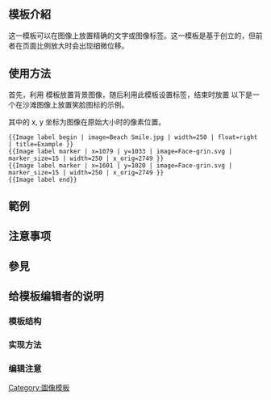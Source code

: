 <includeonly><!-- 在這裡加入模板的保護標識 --></includeonly><noinclude>{{Documentation subpage}}</noinclude>
<!-- 在本行下編輯模板說明 -->
== 模板介紹 ==
这一模板可以在图像上放置精确的文字或图像标签。这一模板是基于{{tl|Image label}}创立的，但前者在页面比例放大时会出现细微位移。

== 使用方法 ==
<div style="float:right; margin:0 0 0 1em;">
{{Image label begin | image=Beach Smile.jpg | width=250 | float=right | title=Example }}
{{Image label marker | x=1079 | y=1033 | image=Face-grin.svg | marker_size=15 | width=250 | x_orig=2749 }}
{{Image label marker | x=1601 | y=1020 | image=Face-grin.svg | marker_size=15 | width=250 | x_orig=2749 }}
{{Image label end}}
</div>

首先，利用 {{tl|Image label begin}} 模板放置背景图像，随后利用此模板设置标签，结束时放置 {{tl|Image label end}} 以下是一个在沙滩图像上放置笑脸图标的示例。

其中的 x, y 坐标为图像在原始大小时的像素位置。

<pre style="overflow:auto;">{{Image label begin | image=Beach Smile.jpg | width=250 | float=right | title=Example }}
{{Image label marker | x=1079 | y=1033 | image=Face-grin.svg | marker_size=15 | width=250 | x_orig=2749 }}
{{Image label marker | x=1601 | y=1020 | image=Face-grin.svg | marker_size=15 | width=250 | x_orig=2749 }}
{{Image label end}}</pre>

== 範例 ==
{{Image label begin | image=Eidsvoll riksraad 1814.jpeg | width=800 | float=left | title=Riksforsamlingen på Eidsvoll 1814}}
{{Image label marker |x=92 |y=988 |text=<span style="background:rgba(220,20,60,0.75);">&nbsp;'''1'''&nbsp;</span> |text-color=white |font-size=10px |x-textadjust=-9 |y-textadjust=-14 |image=Red Arrow Down.svg |marker-size=9 |x-adjust=0 |y-adjust=-4.5 |x-orig=3330 |y-orig=2234 |width=800 }}
{{Image label marker |x=180 |y=1085 |text=<span style="background:rgba(220,20,60,0.75);">&nbsp;'''2'''&nbsp;</span> |text-color=white |font-size=10px |x-textadjust=-9 |y-textadjust=-14 |image=Red Arrow Down.svg |marker-size=9 |x-adjust=0 |y-adjust=-4.5 |x-orig=3330 |y-orig=2234 |width=800 }}
{{Image label marker |x=305 |y=1110 |text=<span style="background:rgba(220,20,60,0.75);">&nbsp;'''3'''&nbsp;</span> |text-color=white |font-size=10px |x-textadjust=-9 |y-textadjust=-14 |image=Red Arrow Down.svg |marker-size=9 |x-adjust=0 |y-adjust=-4.5 |x-orig=3330 |y-orig=2234 |width=800 }}
{{Image label marker |x=360 |y=1095 |text=<span style="background:rgba(220,20,60,0.75);">&nbsp;'''4'''&nbsp;</span> |text-color=white |font-size=10px |x-textadjust=-9 |y-textadjust=-14 |image=Red Arrow Down.svg |marker-size=9 |x-adjust=0 |y-adjust=-4.5 |x-orig=3330 |y-orig=2234 |width=800 }}
{{Image label marker |x=440 |y=1100 |text=<span style="background:rgba(220,20,60,0.75);">&nbsp;'''5'''&nbsp;</span> |text-color=white |font-size=10px |x-textadjust=-9 |y-textadjust=-14 |image=Red Arrow Down.svg |marker-size=9 |x-adjust=0 |y-adjust=-4.5 |x-orig=3330 |y-orig=2234 |width=800 }}
{{Image label marker |x=510 |y=1085 |text=<span style="background:rgba(220,20,60,0.75);">&nbsp;'''6'''&nbsp;</span> |text-color=white |font-size=10px |x-textadjust=-9 |y-textadjust=-14 |image=Red Arrow Down.svg |marker-size=9 |x-adjust=0 |y-adjust=-4.5 |x-orig=3330 |y-orig=2234 |width=800 }}
{{Image label marker |x=585 |y=1090 |text=<span style="background:rgba(220,20,60,0.75);">&nbsp;'''7'''&nbsp;</span> |text-color=white |font-size=10px |x-textadjust=-9 |y-textadjust=-14 |image=Red Arrow Down.svg |marker-size=9 |x-adjust=0 |y-adjust=-4.5 |x-orig=3330 |y-orig=2234 |width=800 }}
{{Image label marker |x=793 |y=1091 |text=<span style="background:rgba(220,20,60,0.75);">&nbsp;'''8'''&nbsp;</span> |text-color=white |font-size=10px |x-textadjust=-9 |y-textadjust=-14 |image=Red Arrow Down.svg |marker-size=9 |x-adjust=0 |y-adjust=-4.5 |x-orig=3330 |y-orig=2234 |width=800 }}
{{Image label marker |x=841 |y=1083 |text=<span style="background:rgba(220,20,60,0.75);">&nbsp;'''9'''&nbsp;</span> |text-color=white |font-size=10px |x-textadjust=-9 |y-textadjust=-14 |image=Red Arrow Down.svg |marker-size=9 |x-adjust=0 |y-adjust=-4.5 |x-orig=3330 |y-orig=2234 |width=800 }}
{{Image label marker |x=912 |y=1083 |text=<span style="background:rgba(220,20,60,0.75);">&nbsp;'''10'''&nbsp;</span> |text-color=white |font-size=10px |x-textadjust=-9 |y-textadjust=-14 |image=Red Arrow Down.svg |marker-size=9 |x-adjust=0 |y-adjust=-4.5 |x-orig=3330 |y-orig=2234 |width=800 }}
{{Image label marker |x=1071 |y=1088 |text=<span style="background:rgba(220,20,60,0.75);">&nbsp;'''11'''&nbsp;</span> |text-color=white |font-size=10px |x-textadjust=-9 |y-textadjust=-14 |image=Red Arrow Down.svg |marker-size=9 |x-adjust=0 |y-adjust=-4.5 |x-orig=3330 |y-orig=2234 |width=800 }}
{{Image label marker |x=1134 |y=1086 |text=<span style="background:rgba(220,20,60,0.75);">&nbsp;'''12'''&nbsp;</span> |text-color=white |font-size=10px |x-textadjust=-9 |y-textadjust=-14 |image=Red Arrow Down.svg |marker-size=9 |x-adjust=0 |y-adjust=-4.5 |x-orig=3330 |y-orig=2234 |width=800 }}
{{Image label marker |x=1235 |y=1081 |text=<span style="background:rgba(220,20,60,0.75);">&nbsp;'''13'''&nbsp;</span> |text-color=white |font-size=10px |x-textadjust=-9 |y-textadjust=-14 |image=Red Arrow Down.svg |marker-size=9 |x-adjust=0 |y-adjust=-4.5 |x-orig=3330 |y-orig=2234 |width=800 }}
{{Image label marker |x=1373 |y=1096 |text=<span style="background:rgba(220,20,60,0.75);">&nbsp;'''14'''&nbsp;</span> |text-color=white |font-size=10px |x-textadjust=-9 |y-textadjust=-14 |image=Red Arrow Down.svg |marker-size=9 |x-adjust=0 |y-adjust=-4.5 |x-orig=3330 |y-orig=2234 |width=800 }}
{{Image label marker |x=1559 |y=1089 |text=<span style="background:rgba(220,20,60,0.75);">&nbsp;'''15'''&nbsp;</span> |text-color=white |font-size=10px |x-textadjust=-9 |y-textadjust=-14 |image=Red Arrow Down.svg |marker-size=9 |x-adjust=0 |y-adjust=-4.5 |x-orig=3330 |y-orig=2234 |width=800 }}
{{Image label marker |x=23 |y=1190 |text=<span style="background:rgba(220,20,60,0.75);">&nbsp;'''16'''&nbsp;</span> |text-color=white |font-size=10px |x-textadjust=-9 |y-textadjust=-14 |image=Red Arrow Down.svg |marker-size=9 |x-adjust=0 |y-adjust=-4.5 |x-orig=3330 |y-orig=2234 |width=800  }}
{{Image label marker |x=70 |y=1197 |text=<span style="background:rgba(220,20,60,0.75);">&nbsp;'''17'''&nbsp;</span> |text-color=white |font-size=10px |x-textadjust=-9 |y-textadjust=-14 |image=Red Arrow Down.svg |marker-size=9 |x-adjust=0 |y-adjust=-4.5 |x-orig=3330 |y-orig=2234 |width=800 }}
{{Image label marker |x=109 |y=1215 |text=<span style="background:rgba(220,20,60,0.75);">&nbsp;'''18'''&nbsp;</span> |text-color=white |font-size=10px |x-textadjust=-9 |y-textadjust=-14 |image=Red Arrow Down.svg |marker-size=9 |x-adjust=0 |y-adjust=-4.5 |x-orig=3330 |y-orig=2234 |width=800 }}
{{Image label marker |x=130 |y=1229 |text=<span style="background:rgba(220,20,60,0.75);">&nbsp;'''19'''&nbsp;</span> |text-color=white |font-size=10px |x-textadjust=-9 |y-textadjust=-14 |image=Red Arrow Down.svg |marker-size=9 |x-adjust=0 |y-adjust=-4.5 |x-orig=3330 |y-orig=2234 |width=800 }}
{{Image label marker |x=152 |y=1197 |text=<span style="background:rgba(220,20,60,0.75);">&nbsp;'''20'''&nbsp;</span> |text-color=white |font-size=10px |x-textadjust=-9 |y-textadjust=-14 |image=Red Arrow Down.svg |marker-size=9 |x-adjust=0 |y-adjust=-4.5 |x-orig=3330 |y-orig=2234 |width=800 }}
{{Image label marker |x=174 |y=1194 |text=<span style="background:rgba(220,20,60,0.75);">&nbsp;'''21'''&nbsp;</span> |text-color=white |font-size=10px |x-textadjust=-9 |y-textadjust=-14 |image=Red Arrow Down.svg |marker-size=9 |x-adjust=0 |y-adjust=-4.5 |x-orig=3330 |y-orig=2234 |width=800 }}
{{Image label marker |x=205 |y=1193 |text=<span style="background:rgba(220,20,60,0.75);">&nbsp;'''22'''&nbsp;</span> |text-color=white |font-size=10px |x-textadjust=-9 |y-textadjust=-14 |image=Red Arrow Down.svg |marker-size=9 |x-adjust=0 |y-adjust=-4.5 |x-orig=3330 |y-orig=2234 |width=800 }}
{{Image label marker |x=238 |y=1190 |text=<span style="background:rgba(220,20,60,0.75);">&nbsp;'''23'''&nbsp;</span> |text-color=white |font-size=10px |x-textadjust=-9 |y-textadjust=-14 |image=Red Arrow Down.svg |marker-size=9 |x-adjust=0 |y-adjust=-4.5 |x-orig=3330 |y-orig=2234 |width=800 }}
{{Image label marker |x=296 |y=1250 |text=<span style="background:rgba(220,20,60,0.75);">&nbsp;'''24'''&nbsp;</span> |text-color=white |font-size=10px |x-textadjust=-9 |y-textadjust=-14 |image=Red Arrow Down.svg |marker-size=9 |x-adjust=0 |y-adjust=-4.5 |x-orig=3330 |y-orig=2234 |width=800 }}
{{Image label marker |x=315 |y=1220 |text=<span style="background:rgba(220,20,60,0.75);">&nbsp;'''25'''&nbsp;</span> |text-color=white |font-size=10px |x-textadjust=-9 |y-textadjust=-14 |image=Red Arrow Down.svg |marker-size=9 |x-adjust=0 |y-adjust=-4.5 |x-orig=3330 |y-orig=2234 |width=800 }}
{{Image label marker |x=330 |y=1237 |text=<span style="background:rgba(220,20,60,0.75);">&nbsp;'''26'''&nbsp;</span> |text-color=white |font-size=10px |x-textadjust=-9 |y-textadjust=-14 |image=Red Arrow Down.svg |marker-size=9 |x-adjust=0 |y-adjust=-4.5 |x-orig=3330 |y-orig=2234 |width=800 }}
{{Image label marker |x=360 |y=1227 |text=<span style="background:rgba(220,20,60,0.75);">&nbsp;'''27'''&nbsp;</span> |text-color=white |font-size=10px |x-textadjust=-9 |y-textadjust=-14 |image=Red Arrow Down.svg |marker-size=9 |x-adjust=0 |y-adjust=-4.5 |x-orig=3330 |y-orig=2234 |width=800 }}
{{Image label marker |x=368 |y=1250 |text=<span style="background:rgba(220,20,60,0.75);">&nbsp;'''28'''&nbsp;</span> |text-color=white |font-size=10px |x-textadjust=-9 |y-textadjust=-14 |image=Red Arrow Down.svg |marker-size=9 |x-adjust=0 |y-adjust=-4.5 |x-orig=3330 |y-orig=2234 |width=800 }}
{{Image label marker |x=390 |y=1243 |text=<span style="background:rgba(220,20,60,0.75);">&nbsp;'''29'''&nbsp;</span> |text-color=white |font-size=10px |x-textadjust=-9 |y-textadjust=-14 |image=Red Arrow Down.svg |marker-size=9 |x-adjust=0 |y-adjust=-4.5 |x-orig=3330 |y-orig=2234 |width=800 }}
{{Image label marker |x=430 |y=1267 |text=<span style="background:rgba(220,20,60,0.75);">&nbsp;'''30'''&nbsp;</span> |text-color=white |font-size=10px |x-textadjust=-9 |y-textadjust=-14 |image=Red Arrow Down.svg |marker-size=9 |x-adjust=0 |y-adjust=-4.5 |x-orig=3330 |y-orig=2234 |width=800 }}
{{Image label marker |x=469 |y=1259 |text=<span style="background:rgba(220,20,60,0.75);">&nbsp;'''31'''&nbsp;</span> |text-color=white |font-size=10px |x-textadjust=-9 |y-textadjust=-14 |image=Red Arrow Down.svg |marker-size=9 |x-adjust=0 |y-adjust=-4.5 |x-orig=3330 |y-orig=2234 |width=800 }}
{{Image label marker |x=466 |y=1281 |text=<span style="background:rgba(220,20,60,0.75);">&nbsp;'''32'''&nbsp;</span> |text-color=white |font-size=10px |x-textadjust=-9 |y-textadjust=-14 |image=Red Arrow Down.svg |marker-size=9 |x-adjust=0 |y-adjust=-4.5 |x-orig=3330 |y-orig=2234 |width=800 }}
{{Image label marker |x=488 |y=1295 |text=<span style="background:rgba(220,20,60,0.75);">&nbsp;'''33'''&nbsp;</span> |text-color=white |font-size=10px |x-textadjust=-9 |y-textadjust=-14 |image=Red Arrow Down.svg |marker-size=9 |x-adjust=0 |y-adjust=-4.5 |x-orig=3330 |y-orig=2234 |width=800 }}
{{Image label marker |x=545 |y=1215 |text=<span style="background:rgba(220,20,60,0.75);">&nbsp;'''34'''&nbsp;</span> |text-color=white |font-size=10px |x-textadjust=-9 |y-textadjust=-14 |image=Red Arrow Down.svg |marker-size=9 |x-adjust=0 |y-adjust=-4.5 |x-orig=3330 |y-orig=2234 |width=800 }}
{{Image label marker |x=552 |y=1283 |text=<span style="background:rgba(220,20,60,0.75);">&nbsp;'''35'''&nbsp;</span> |text-color=white |font-size=10px |x-textadjust=-9 |y-textadjust=-14 |image=Red Arrow Down.svg |marker-size=9 |x-adjust=0 |y-adjust=-4.5 |x-orig=3330 |y-orig=2234 |width=800 }}
{{Image label marker |x=613 |y=1248 |text=<span style="background:rgba(220,20,60,0.75);">&nbsp;'''36'''&nbsp;</span> |text-color=white |font-size=10px |x-textadjust=-9 |y-textadjust=-14 |image=Red Arrow Down.svg |marker-size=9 |x-adjust=0 |y-adjust=-4.5 |x-orig=3330 |y-orig=2234 |width=800 }}
{{Image label marker |x=714 |y=1215 |text=<span style="background:rgba(220,20,60,0.75);">&nbsp;'''37'''&nbsp;</span> |text-color=white |font-size=10px |x-textadjust=-9 |y-textadjust=-14 |image=Red Arrow Down.svg |marker-size=9 |x-adjust=0 |y-adjust=-4.5 |x-orig=3330 |y-orig=2234 |width=800 }}
{{Image label marker |x=766 |y=1248 |text=<span style="background:rgba(220,20,60,0.75);">&nbsp;'''38'''&nbsp;</span> |text-color=white |font-size=10px |x-textadjust=-9 |y-textadjust=-14 |image=Red Arrow Down.svg |marker-size=9 |x-adjust=0 |y-adjust=-4.5 |x-orig=3330 |y-orig=2234 |width=800 }}
{{Image label marker |x=824 |y=1279 |text=<span style="background:rgba(220,20,60,0.75);">&nbsp;'''39'''&nbsp;</span> |text-color=white |font-size=10px |x-textadjust=-9 |y-textadjust=4 |image=Red Arrow Up.svg |marker-size=9 |x-adjust=0 |y-adjust=4.5 |x-orig=3330 |y-orig=2234 |width=800 }}
{{Image label marker |x=935 |y=1339 |text=<span style="background:rgba(220,20,60,0.75);">&nbsp;'''40'''&nbsp;</span> |text-color=white |font-size=10px |x-textadjust=-9 |y-textadjust=4 |image=Red Arrow Up.svg |marker-size=9 |x-adjust=0 |y-adjust=4.5 |x-orig=3330 |y-orig=2234 |width=800 }}
{{Image label marker |x=973 |y=1213 |text=<span style="background:rgba(220,20,60,0.75);">&nbsp;'''41'''&nbsp;</span> |text-color=white |font-size=10px |x-textadjust=-9 |y-textadjust=-14 |image=Red Arrow Down.svg |marker-size=9 |x-adjust=0 |y-adjust=-4.5 |x-orig=3330 |y-orig=2234 |width=800 }}
{{Image label marker |x=1109 |y=1326 |text=<span style="background:rgba(220,20,60,0.75);">&nbsp;'''42'''&nbsp;</span> |text-color=white |font-size=10px |x-textadjust=-9 |y-textadjust=4 |image=Red Arrow Up.svg |marker-size=9 |x-adjust=0 |y-adjust=4.5 |x-orig=3330 |y-orig=2234 |width=800 }}
{{Image label marker |x=1129 |y=1244 |text=<span style="background:rgba(220,20,60,0.75);">&nbsp;'''43'''&nbsp;</span> |text-color=white |font-size=10px |x-textadjust=-9 |y-textadjust=-14 |image=Red Arrow Down.svg |marker-size=9 |x-adjust=0 |y-adjust=-4.5 |x-orig=3330 |y-orig=2234 |width=800 }}
{{Image label marker |x=1313 |y=1246 |text=<span style="background:rgba(220,20,60,0.75);">&nbsp;'''44'''&nbsp;</span> |text-color=white |font-size=10px |x-textadjust=-9 |y-textadjust=-14 |image=Red Arrow Down.svg |marker-size=9 |x-adjust=0 |y-adjust=-4.5 |x-orig=3330 |y-orig=2234 |width=800 }}
{{Image label marker |x=1412 |y=1243 |text=<span style="background:rgba(220,20,60,0.75);">&nbsp;'''45'''&nbsp;</span> |text-color=white |font-size=10px |x-textadjust=-9 |y-textadjust=-14 |image=Red Arrow Down.svg |marker-size=9 |x-adjust=0 |y-adjust=-4.5 |x-orig=3330 |y-orig=2234 |width=800 }}
{{Image label marker |x=1457 |y=1285 |text=<span style="background:rgba(220,20,60,0.75);">&nbsp;'''46'''&nbsp;</span> |text-color=white |font-size=10px |x-textadjust=-9 |y-textadjust=-14 |image=Red Arrow Down.svg |marker-size=9 |x-adjust=0 |y-adjust=-4.5 |x-orig=3330 |y-orig=2234 |width=800 }}
{{Image label marker |x=1576 |y=1222 |text=<span style="background:rgba(220,20,60,0.75);">&nbsp;'''47'''&nbsp;</span> |text-color=white |font-size=10px |x-textadjust=-1 |y-textadjust=-4 |image=Red Arrow Left.svg |marker-size=9 |x-adjust=4.5 |y-adjust=0 |x-orig=3330 |y-orig=2234 |width=800 }}
{{Image label marker |x=1528 |y=1373 |text=<span style="background:rgba(220,20,60,0.75);">&nbsp;'''48'''&nbsp;</span> |text-color=white |font-size=10px |x-textadjust=-9 |y-textadjust=4 |image=Red Arrow Up.svg |marker-size=9 |x-adjust=0 |y-adjust=4.5 |x-orig=3330 |y-orig=2234 |width=800 }}
{{Image label marker |x=155 |y=1425 |text=<span style="background:rgba(220,20,60,0.75);">&nbsp;'''49'''&nbsp;</span> |text-color=white |font-size=10px |x-textadjust=-9 |y-textadjust=4 |image=Red Arrow Up.svg |marker-size=9 |x-adjust=0 |y-adjust=4.5 |x-orig=3330 |y-orig=2234 |width=800 }}
{{Image label marker |x=343 |y=1387 |text=<span style="background:rgba(220,20,60,0.75);">&nbsp;'''50'''&nbsp;</span> |text-color=white |font-size=10px |x-textadjust=-9 |y-textadjust=4 |image=Red Arrow Up.svg |marker-size=9 |x-adjust=0 |y-adjust=4.5 |x-orig=3330 |y-orig=2234 |width=800 }}
{{Image label marker |x=395 |y=1405 |text=<span style="background:rgba(220,20,60,0.75);">&nbsp;'''51'''&nbsp;</span> |text-color=white |font-size=10px |x-textadjust=-9 |y-textadjust=4 |image=Red Arrow Up.svg |marker-size=9 |x-adjust=0 |y-adjust=4.5 |x-orig=3330 |y-orig=2234 |width=800 }}
{{Image label marker |x=427 |y=1397 |text=<span style="background:rgba(220,20,60,0.75);">&nbsp;'''52'''&nbsp;</span> |text-color=white |font-size=10px |x-textadjust=-9 |y-textadjust=4 |image=Red Arrow Up.svg |marker-size=9 |x-adjust=0 |y-adjust=4.5 |x-orig=3330 |y-orig=2234 |width=800 }}
{{Image label marker |x=498 |y=1403 |text=<span style="background:rgba(220,20,60,0.75);">&nbsp;'''53'''&nbsp;</span> |text-color=white |font-size=10px |x-textadjust=-9 |y-textadjust=4 |image=Red Arrow Up.svg |marker-size=9 |x-adjust=0 |y-adjust=4.5 |x-orig=3330 |y-orig=2234 |width=800 }}
{{Image label marker |x=563 |y=1402 |text=<span style="background:rgba(220,20,60,0.75);">&nbsp;'''54'''&nbsp;</span> |text-color=white |font-size=10px |x-textadjust=-9 |y-textadjust=4 |image=Red Arrow Up.svg |marker-size=9 |x-adjust=0 |y-adjust=4.5 |x-orig=3330 |y-orig=2234 |width=800 }}
{{Image label marker |x=612 |y=1421 |text=<span style="background:rgba(220,20,60,0.75);">&nbsp;'''55'''&nbsp;</span> |text-color=white |font-size=10px |x-textadjust=-9 |y-textadjust=4 |image=Red Arrow Up.svg |marker-size=9 |x-adjust=0 |y-adjust=4.5 |x-orig=3330 |y-orig=2234 |width=800 }}
{{Image label marker |x=660 |y=1432 |text=<span style="background:rgba(220,20,60,0.75);">&nbsp;'''56'''&nbsp;</span> |text-color=white |font-size=10px |x-textadjust=-9 |y-textadjust=4 |image=Red Arrow Up.svg |marker-size=9 |x-adjust=0 |y-adjust=4.5 |x-orig=3330 |y-orig=2234 |width=800 }}
{{Image label marker |x=783 |y=1521 |text=<span style="background:rgba(220,20,60,0.75);">&nbsp;'''57'''&nbsp;</span> |text-color=white |font-size=10px |x-textadjust=-9 |y-textadjust=4 |image=Red Arrow Up.svg |marker-size=9 |x-adjust=0 |y-adjust=4.5 |x-orig=3330 |y-orig=2234 |width=800 }}

{{Image label marker |x=1684 |y=898 |text=<span style="background:rgba(220,20,60,0.75);">&nbsp;'''58'''&nbsp;</span> |text-color=white |font-size=10px |x-textadjust=-9 |y-textadjust=-14 |image=Red Arrow Down.svg |marker-size=9 |x-adjust=0 |y-adjust=-4.5 |x-orig=3330 |y-orig=2234 |width=800 }}

{{Image label marker |x=1915 |y=1132 |text=<span style="background:rgba(220,20,60,0.75);">&nbsp;'''59'''&nbsp;</span> |text-color=white |font-size=10px |x-textadjust=-9 |y-textadjust=-14 |image=Red Arrow Down.svg |marker-size=9 |x-adjust=0 |y-adjust=-4.5 |x-orig=3330 |y-orig=2234 |width=800 }}
{{Image label marker |x=2040 |y=1124 |text=<span style="background:rgba(220,20,60,0.75);">&nbsp;'''60'''&nbsp;</span> |text-color=white |font-size=10px |x-textadjust=-9 |y-textadjust=-14 |image=Red Arrow Down.svg |marker-size=9 |x-adjust=0 |y-adjust=-4.5 |x-orig=3330 |y-orig=2234 |width=800 }}
{{Image label marker |x=2170 |y=1128 |text=<span style="background:rgba(220,20,60,0.75);">&nbsp;'''61'''&nbsp;</span> |text-color=white |font-size=10px |x-textadjust=-9 |y-textadjust=-14 |image=Red Arrow Down.svg |marker-size=9 |x-adjust=0 |y-adjust=-4.5 |x-orig=3330 |y-orig=2234 |width=800 }}
{{Image label marker |x=2319 |y=1174 |text=<span style="background:rgba(220,20,60,0.75);">&nbsp;'''62'''&nbsp;</span> |text-color=white |font-size=10px |x-textadjust=-9 |y-textadjust=-14 |image=Red Arrow Down.svg |marker-size=9 |x-adjust=0 |y-adjust=-4.5 |x-orig=3330 |y-orig=2234 |width=800 }}
{{Image label marker |x=2364 |y=936 |text=<span style="background:rgba(220,20,60,0.75);">&nbsp;'''63'''&nbsp;</span> |text-color=white |font-size=10px |x-textadjust=-9 |y-textadjust=-14 |image=Red Arrow Down.svg |marker-size=9 |x-adjust=0 |y-adjust=-4.5 |x-orig=3330 |y-orig=2234 |width=800 }}
{{Image label marker |x=2451 |y=1175 |text=<span style="background:rgba(220,20,60,0.75);">&nbsp;'''64'''&nbsp;</span> |text-color=white |font-size=10px |x-textadjust=-9 |y-textadjust=-14 |image=Red Arrow Down.svg |marker-size=9 |x-adjust=0 |y-adjust=-4.5 |x-orig=3330 |y-orig=2234 |width=800 }}
{{Image label marker |x=2470 |y=921 |text=<span style="background:rgba(220,20,60,0.75);">&nbsp;'''65'''&nbsp;</span> |text-color=white |font-size=10px |x-textadjust=-9 |y-textadjust=-14 |image=Red Arrow Down.svg |marker-size=9 |x-adjust=0 |y-adjust=-4.5 |x-orig=3330 |y-orig=2234 |width=800 }}
{{Image label marker |x=2524 |y=1137 |text=<span style="background:rgba(220,20,60,0.75);">&nbsp;'''66'''&nbsp;</span> |text-color=white |font-size=10px |x-textadjust=-9 |y-textadjust=-14 |image=Red Arrow Down.svg |marker-size=9 |x-adjust=0 |y-adjust=-4.5 |x-orig=3330 |y-orig=2234 |width=800 }}
{{Image label marker |x=2617 |y=1180 |text=<span style="background:rgba(220,20,60,0.75);">&nbsp;'''67'''&nbsp;</span> |text-color=white |font-size=10px |x-textadjust=-9 |y-textadjust=-14 |image=Red Arrow Down.svg |marker-size=9 |x-adjust=0 |y-adjust=-4.5 |x-orig=3330 |y-orig=2234 |width=800 }}
{{Image label marker |x=2718 |y=1117 |text=<span style="background:rgba(220,20,60,0.75);">&nbsp;'''68'''&nbsp;</span> |text-color=white |font-size=10px |x-textadjust=-9 |y-textadjust=-14 |image=Red Arrow Down.svg |marker-size=9 |x-adjust=0 |y-adjust=-4.5 |x-orig=3330 |y-orig=2234 |width=800 }}
{{Image label marker |x=2889 |y=1180 |text=<span style="background:rgba(220,20,60,0.75);">&nbsp;'''69'''&nbsp;</span> |text-color=white |font-size=10px |x-textadjust=-9 |y-textadjust=-14 |image=Red Arrow Down.svg |marker-size=9 |x-adjust=0 |y-adjust=-4.5 |x-orig=3330 |y-orig=2234 |width=800 }}
{{Image label marker |x=2968 |y=1113 |text=<span style="background:rgba(220,20,60,0.75);">&nbsp;'''70'''&nbsp;</span> |text-color=white |font-size=10px |x-textadjust=-9 |y-textadjust=-14 |image=Red Arrow Down.svg |marker-size=9 |x-adjust=0 |y-adjust=-4.5 |x-orig=3330 |y-orig=2234 |width=800 }}
{{Image label marker |x=3089 |y=1164 |text=<span style="background:rgba(220,20,60,0.75);">&nbsp;'''71'''&nbsp;</span> |text-color=white |font-size=10px |x-textadjust=-9 |y-textadjust=-14 |image=Red Arrow Down.svg |marker-size=9 |x-adjust=0 |y-adjust=-4.5 |x-orig=3330 |y-orig=2234 |width=800 }}
{{Image label marker |x=3184 |y=1081 |text=<span style="background:rgba(220,20,60,0.75);">&nbsp;'''72'''&nbsp;</span> |text-color=white |font-size=10px |x-textadjust=-9 |y-textadjust=-14 |image=Red Arrow Down.svg |marker-size=9 |x-adjust=0 |y-adjust=-4.5 |x-orig=3330 |y-orig=2234 |width=800 }}
{{Image label marker |x=3279 |y=837 |text=<span style="background:rgba(220,20,60,0.75);">&nbsp;'''73'''&nbsp;</span> |text-color=white |font-size=10px |x-textadjust=-9 |y-textadjust=-14 |image=Red Arrow Down.svg |marker-size=9 |x-adjust=0 |y-adjust=-4.5 |x-orig=3330 |y-orig=2234 |width=800 }}
{{Image label marker |x=3295 |y=1079 |text=<span style="background:rgba(220,20,60,0.75);">&nbsp;'''74'''&nbsp;</span> |text-color=white |font-size=10px |x-textadjust=-9 |y-textadjust=-14 |image=Red Arrow Down.svg |marker-size=9 |x-adjust=0 |y-adjust=-4.5 |x-orig=3330 |y-orig=2234 |width=800 }}
{{Image label marker |x=1896 |y=1342 |text=<span style="background:rgba(220,20,60,0.75);">&nbsp;'''75'''&nbsp;</span> |text-color=white |font-size=10px |x-textadjust=-9 |y-textadjust=4 |image=Red Arrow Up.svg |marker-size=9 |x-adjust=0 |y-adjust=4.5 |x-orig=3330 |y-orig=2234 |width=800 }}
{{Image label marker |x=1952 |y=1292 |text=<span style="background:rgba(220,20,60,0.75);">&nbsp;'''76'''&nbsp;</span> |text-color=white |font-size=10px |x-textadjust=-9 |y-textadjust=4 |image=Red Arrow Up.svg |marker-size=9 |x-adjust=0 |y-adjust=4.5 |x-orig=3330 |y-orig=2234 |width=800 }}
{{Image label marker |x=2018 |y=1327 |text=<span style="background:rgba(220,20,60,0.75);">&nbsp;'''77'''&nbsp;</span> |text-color=white |font-size=10px |x-textadjust=-9 |y-textadjust=4 |image=Red Arrow Up.svg |marker-size=9 |x-adjust=0 |y-adjust=4.5 |x-orig=3330 |y-orig=2234 |width=800 }}
{{Image label marker |x=2072 |y=1324 |text=<span style="background:rgba(220,20,60,0.75);">&nbsp;'''78'''&nbsp;</span> |text-color=white |font-size=10px |x-textadjust=-9 |y-textadjust=4 |image=Red Arrow Up.svg |marker-size=9 |x-adjust=0 |y-adjust=4.5 |x-orig=3330 |y-orig=2234 |width=800 }}
{{Image label marker |x=2173 |y=1299 |text=<span style="background:rgba(220,20,60,0.75);">&nbsp;'''79'''&nbsp;</span> |text-color=white |font-size=10px |x-textadjust=-9 |y-textadjust=4 |image=Red Arrow Up.svg |marker-size=9 |x-adjust=0 |y-adjust=4.5 |x-orig=3330 |y-orig=2234 |width=800 }}
{{Image label marker |x=2252 |y=1330 |text=<span style="background:rgba(220,20,60,0.75);">&nbsp;'''80'''&nbsp;</span> |text-color=white |font-size=10px |x-textadjust=-9 |y-textadjust=4 |image=Red Arrow Up.svg |marker-size=9 |x-adjust=0 |y-adjust=4.5 |x-orig=3330 |y-orig=2234 |width=800 }}
{{Image label marker |x=2522 |y=1346 |text=<span style="background:rgba(220,20,60,0.75);">&nbsp;'''81'''&nbsp;</span> |text-color=white |font-size=10px |x-textadjust=-9 |y-textadjust=4 |image=Red Arrow Up.svg |marker-size=9 |x-adjust=0 |y-adjust=4.5 |x-orig=3330 |y-orig=2234 |width=800 }}
{{Image label marker |x=2749 |y=1405 |text=<span style="background:rgba(220,20,60,0.75);">&nbsp;'''82'''&nbsp;</span> |text-color=white |font-size=10px |x-textadjust=-9 |y-textadjust=4 |image=Red Arrow Up.svg |marker-size=9 |x-adjust=0 |y-adjust=4.5 |x-orig=3330 |y-orig=2234 |width=800 }}
{{Image label marker |x=2945 |y=1426 |text=<span style="background:rgba(220,20,60,0.75);">&nbsp;'''83'''&nbsp;</span> |text-color=white |font-size=10px |x-textadjust=-9 |y-textadjust=4 |image=Red Arrow Up.svg |marker-size=9 |x-adjust=0 |y-adjust=4.5 |x-orig=3330 |y-orig=2234 |width=800 }}
{{Image label marker |x=3081 |y=1411 |text=<span style="background:rgba(220,20,60,0.75);">&nbsp;'''84'''&nbsp;</span> |text-color=white |font-size=10px |x-textadjust=-9 |y-textadjust=4 |image=Red Arrow Up.svg |marker-size=9 |x-adjust=0 |y-adjust=4.5 |x-orig=3330 |y-orig=2234 |width=800 }}
{{Image label end}}
{{brClear}}
== 注意事项 ==

== 參見 ==

== 给模板编辑者的说明 ==
=== 模板结构 ===
=== 实现方法 ===
=== 编辑注意 ===

<includeonly>
<!-- 本行下加入模板的分類 -->
[[Category:圖像模板]]
</includeonly>